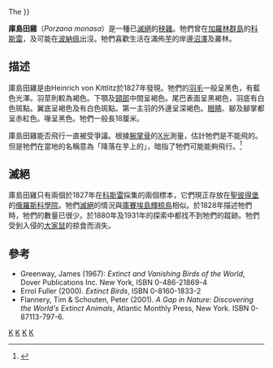 {{Speciesbox 
| status = EX
| status_system = iucn3.1
| status_ref = <ref name=iucn>{{IUCN2006|assessors=BirdLife International|year=2004|id=18082|title=Porzana monasa|downloaded=2006-10-27}}</ref>
| extinct = 19世紀中期
| genus = Zapornia
| species = monasa
| authority = ([[Heinrich_von_Kittlitz|Kittlitz]], 1858)
| synonyms = 
* <small>''Rallus monasa''<br>{{Taxobox_authority | author = [[Heinrich_von_Kittlitz|Kittlitz]] | date = 1858}}</small>
* <small>''Aphanolymnas monasa''<br>({{Taxobox_authority | author = [[Heinrich_von_Kittlitz|Kittlitz]] | date = 1858}})</small>
* <small>''Porzana monasa''<br>({{Taxobox_authority | author = [[Heinrich_von_Kittlitz|Kittlitz]] | date = 1858}})</small>
}}
The 
}}

'''庫島田雞'''（''Porzana monasa''）是一種已[[滅絕|滅絕]]的[[秧雞|秧雞]]。牠們曾在[[加羅林群島|加羅林群島]]的[[科斯雷|科斯雷]]，及可能在[[波納佩|波納佩]]出沒。牠們喜歡生活在滿佈[[芋|芋]]的岸邊[[沼澤|沼澤]]及叢林。

==描述==
庫島田雞是由Heinrich von Kittlitz於1827年發現。牠們的[[羽毛|羽毛]]一般呈黑色，有藍色光澤。羽莖則較為褐色。下顎及[[頸部|頸部]]中間呈褐色。尾巴表面呈黑褐色，羽底有白色斑點。翼底呈褐色及有白色斑點。第一主羽的外邊呈深褐色。[[眼睛|眼睛]]、腳及腳掌都呈赤紅色。喙呈黑色。牠們一般長18厘米。

庫島田雞能否飛行一直被受爭議。根據[[腕掌骨|腕掌骨]]的[[X光|X光]]測量，估計牠們是不能飛的。但是牠們在當地的名稱意為「降落在芋上的」，暗指了牠們可能能夠飛行。<ref>{{Cite book en|author=David Day|year=1981|title=The Doomsday Book of Animals|pages=87|publisher=Ebury Press|location=London|id=ISBN 0-670-27987-0}}</ref>

==滅絕==
庫島田雞只有兩個於1827年在[[科斯雷|科斯雷]]採集的兩個標本，它們現正存放在[[聖彼得堡|聖彼得堡]]的[[俄羅斯科學院|俄羅斯科學院]]。牠們[[滅絕|滅絕]]的情況與[[庫賽埃島輝椋鳥|庫賽埃島輝椋鳥]]相似。於1828年描述牠們時，牠們的數量已很少。於1880年及1931年的探索中都找不到牠們的蹤跡。牠們受到入侵的[[大家鼠|大家鼠]]的掠食而消失。

==參考==
{{reflist}}
* Greenway, James (1967): ''Extinct and Vanishing Birds of the World'', Dover Publications Inc. New York, ISBN 0-486-21869-4
* Errol Fuller (2000). ''Extinct Birds'', ISBN 0-8160-1833-2 
* Flannery, Tim & Schouten, Peter (2001). ''A Gap in Nature: Discovering the World's Extinct Animals'', Atlantic Monthly Press, New York. ISBN 0-87113-797-6. 
{{Taxonbar|from=Q672048}}

[[Category:IUCN紅色名錄絕滅物種|K]]
[[Category:小田鸡属|K]]
[[Category:不会飞的鸟|K]]
[[Category:1858年描述的鸟类|K]]